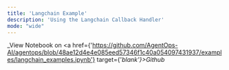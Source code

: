 ```yaml
---
title: 'Langchain Example'
description: 'Using the Langchain Callback Handler'
mode: "wide"
---
```

_View Notebook on <a href={'https://github.com/AgentOps-AI/agentops/blob/48ae12d4e4e085eed57346f1c40a054097431937/examples/langchain_examples.ipynb'} target={'_blank'}>Github</a>_

<div id="notebook" data-content-file="https://raw.githubusercontent.com/AgentOps-AI/agentops/main/docs/v1/examples/notebooks/langchain_examples.html"></div>
<script src="/scripts/use_notebook.js"></script>